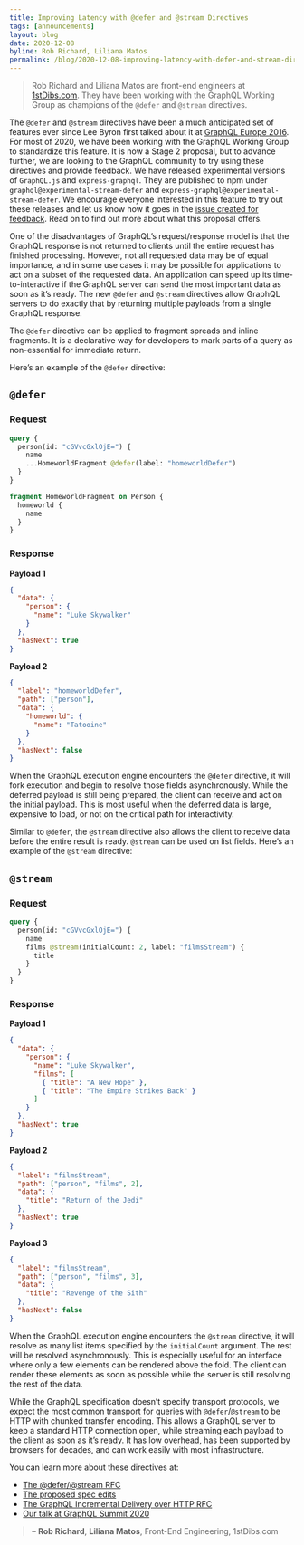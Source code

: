 ```yaml
---
title: Improving Latency with @defer and @stream Directives
tags: [announcements]
layout: blog
date: 2020-12-08
byline: Rob Richard, Liliana Matos
permalink: /blog/2020-12-08-improving-latency-with-defer-and-stream-directives
---
```


> Rob Richard and Liliana Matos are front-end engineers at [1stDibs.com](https://1stdibs.com). They have been working with the GraphQL Working Group as champions of the `@defer` and `@stream` directives.

The `@defer` and `@stream` directives have been a much anticipated set of features ever since Lee Byron first talked about it at [GraphQL Europe 2016](https://youtu.be/ViXL0YQnioU?t=769). For most of 2020, we have been working with the GraphQL Working Group to standardize this feature. It is now a Stage 2 proposal, but to advance further, we are looking to the GraphQL community to try using these directives and provide feedback. We have released experimental versions of `GraphQL.js` and `express-graphql`. They are published to npm under `graphql@experimental-stream-defer` and `express-graphql@experimental-stream-defer`. We encourage everyone interested in this feature to try out these releases and let us know how it goes in the [issue created for feedback](https://github.com/graphql/graphql-js/issues/2848). Read on to find out more about what this proposal offers.

One of the disadvantages of GraphQL’s request/response model is that the GraphQL response is not returned to clients until the entire request has finished processing. However, not all requested data may be of equal importance, and in some use cases it may be possible for applications to act on a subset of the requested data. An application can speed up its time-to-interactive if the GraphQL server can send the most important data as soon as it’s ready. The new `@defer` and `@stream` directives allow GraphQL servers to do exactly that by returning multiple payloads from a single GraphQL response.

The `@defer` directive can be applied to fragment spreads and inline fragments. It is a declarative way for developers to mark parts of a query as non-essential for immediate return.

Here’s an example of the `@defer` directive:

## `@defer`

### Request

```graphql
query {
  person(id: "cGVvcGxlOjE=") {
    name
    ...HomeworldFragment @defer(label: "homeworldDefer")
  }
}

fragment HomeworldFragment on Person {
  homeworld {
    name
  }
}
```

### Response

**Payload 1**

```json
{
  "data": {
    "person": {
      "name": "Luke Skywalker"
    }
  },
  "hasNext": true
}
```

**Payload 2**

```json
{
  "label": "homeworldDefer",
  "path": ["person"],
  "data": {
    "homeworld": {
      "name": "Tatooine"
    }
  },
  "hasNext": false
}
```

When the GraphQL execution engine encounters the `@defer` directive, it will fork execution and begin to resolve those fields asynchronously. While the deferred payload is still being prepared, the client can receive and act on the initial payload. This is most useful when the deferred data is large, expensive to load, or not on the critical path for interactivity.

Similar to `@defer`, the `@stream` directive also allows the client to receive data before the entire result is ready. `@stream` can be used on list fields. Here’s an example of the `@stream` directive:

## `@stream`

### Request

```graphql
query {
  person(id: "cGVvcGxlOjE=") {
    name
    films @stream(initialCount: 2, label: "filmsStream") {
      title
    }
  }
}
```

### Response

**Payload 1**

```json
{
  "data": {
    "person": {
      "name": "Luke Skywalker",
      "films": [
        { "title": "A New Hope" },
        { "title": "The Empire Strikes Back" }
      ]
    }
  },
  "hasNext": true
}
```

**Payload 2**

```json
{
  "label": "filmsStream",
  "path": ["person", "films", 2],
  "data": {
    "title": "Return of the Jedi"
  },
  "hasNext": true
}
```

**Payload 3**

```json
{
  "label": "filmsStream",
  "path": ["person", "films", 3],
  "data": {
    "title": "Revenge of the Sith"
  },
  "hasNext": false
}
```

When the GraphQL execution engine encounters the `@stream` directive, it will resolve as many list items specified by the `initialCount` argument. The rest will be resolved asynchronously. This is especially useful for an interface where only a few elements can be rendered above the fold. The client can render these elements as soon as possible while the server is still resolving the rest of the data.

While the GraphQL specification doesn’t specify transport protocols, we expect the most common transport for queries with `@defer`/`@stream` to be HTTP with chunked transfer encoding. This allows a GraphQL server to keep a standard HTTP connection open, while streaming each payload to the client as soon as it’s ready. It has low overhead, has been supported by browsers for decades, and can work easily with most infrastructure.

You can learn more about these directives at:

- [The @defer/@stream RFC](https://github.com/graphql/graphql-wg/blob/main/rfcs/DeferStream.md)
- [The proposed spec edits](https://github.com/graphql/graphql-spec/pull/742)
- [The GraphQL Incremental Delivery over HTTP RFC](https://github.com/graphql/graphql-over-http/blob/master/rfcs/IncrementalDelivery.md)
- [Our talk at GraphQL Summit 2020](https://www.youtube.com/watch?v=icv_Pq06aOY)

> – **Rob Richard**, **Liliana Matos**, Front-End Engineering, 1stDibs.com
